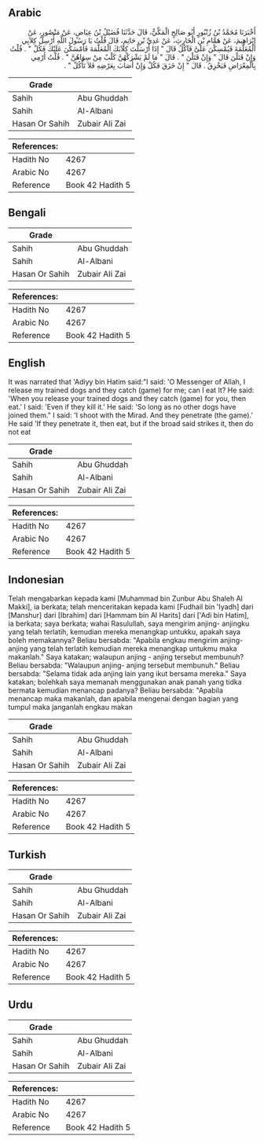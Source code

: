## Arabic


<div dir="rtl" lang="ar" style={{fontSize:'larger',backgroundColor:'#f8f9fa',padding:20}}>
أَخْبَرَنَا مُحَمَّدُ بْنُ زُنْبُورٍ أَبُو صَالِحٍ الْمَكِّيُّ، قَالَ حَدَّثَنَا فُضَيْلُ بْنُ عِيَاضٍ، عَنْ مَنْصُورٍ، عَنْ إِبْرَاهِيمَ، عَنْ هَمَّامِ بْنِ الْحَارِثِ، عَنْ عَدِيِّ بْنِ حَاتِمٍ، قَالَ قُلْتُ يَا رَسُولَ اللَّهِ أُرْسِلُ كِلاَبِي الْمُعَلَّمَةَ فَيُمْسِكْنَ عَلَىَّ فَآكُلُ قَالَ ‏"‏ إِذَا أَرْسَلْتَ كِلاَبَكَ الْمُعَلَّمَةَ فَأَمْسَكْنَ عَلَيْكَ فَكُلْ ‏"‏ ‏.‏ قُلْتُ وَإِنْ قَتَلْنَ قَالَ ‏"‏ وَإِنْ قَتَلْنَ ‏"‏ ‏.‏ قَالَ ‏"‏ مَا لَمْ يَشْرَكْهُنَّ كَلْبٌ مِنْ سِوَاهُنَّ ‏"‏ ‏.‏ قُلْتُ أَرْمِي بِالْمِعْرَاضِ فَيَخْزِقُ ‏.‏ قَالَ ‏"‏ إِنْ خَزَقَ فَكُلْ وَإِنْ أَصَابَ بِعَرْضِهِ فَلاَ تَأْكُلْ ‏"‏ ‏.‏
</div>
<div style={{backgroundColor:'#f8f9fa',padding:20, marginBottom: 10}}><table> <thead> <tr> <th>Grade</th> <th></th> </tr> </thead> <tbody> <tr><td>Sahih</td><td>Abu Ghuddah</td></tr><tr><td>Sahih</td><td>Al-Albani</td></tr><tr><td>Hasan Or Sahih</td><td>Zubair Ali Zai</td></tr></tbody></table><table> <thead> <tr> <th>References:</th> <th></th> </tr> </thead> <tbody><tr><td>Hadith No</td><td>4267</td></tr><tr><td>Arabic No</td><td>4267</td></tr><tr><td>Reference</td><td>Book 42 Hadith 5</td></tr></tbody></table></div>

## Bengali


<div dir="ltr" lang="bn" style={{fontSize:'larger',backgroundColor:'#f8f9fa',padding:20}}>

</div>
<div style={{backgroundColor:'#f8f9fa',padding:20, marginBottom: 10}}><table> <thead> <tr> <th>Grade</th> <th></th> </tr> </thead> <tbody> <tr><td>Sahih</td><td>Abu Ghuddah</td></tr><tr><td>Sahih</td><td>Al-Albani</td></tr><tr><td>Hasan Or Sahih</td><td>Zubair Ali Zai</td></tr></tbody></table><table> <thead> <tr> <th>References:</th> <th></th> </tr> </thead> <tbody><tr><td>Hadith No</td><td>4267</td></tr><tr><td>Arabic No</td><td>4267</td></tr><tr><td>Reference</td><td>Book 42 Hadith 5</td></tr></tbody></table></div>

## English


<div dir="ltr" lang="en" style={{fontSize:'larger',backgroundColor:'#f8f9fa',padding:20}}>
It was narrated that 'Adiyy bin Hatim said:"I said: 'O Messenger of Allah, I release my trained dogs and they catch (game) for me; can I eat It? He said: 'When you release your trained dogs and they catch (game) for you, then eat.' I said: 'Even if they kill it.' He said: 'So long as no other dogs have joined them." I said: 'I shoot with the Mirad. And they penetrate (the game).' He said 'If they penetrate it, then eat, but if the broad said strikes it, then do not eat
</div>
<div style={{backgroundColor:'#f8f9fa',padding:20, marginBottom: 10}}><table> <thead> <tr> <th>Grade</th> <th></th> </tr> </thead> <tbody> <tr><td>Sahih</td><td>Abu Ghuddah</td></tr><tr><td>Sahih</td><td>Al-Albani</td></tr><tr><td>Hasan Or Sahih</td><td>Zubair Ali Zai</td></tr></tbody></table><table> <thead> <tr> <th>References:</th> <th></th> </tr> </thead> <tbody><tr><td>Hadith No</td><td>4267</td></tr><tr><td>Arabic No</td><td>4267</td></tr><tr><td>Reference</td><td>Book 42 Hadith 5</td></tr></tbody></table></div>

## Indonesian


<div dir="ltr" lang="id" style={{fontSize:'larger',backgroundColor:'#f8f9fa',padding:20}}>
Telah mengabarkan kepada kami [Muhammad bin Zunbur Abu Shaleh Al Makki], ia berkata; telah menceritakan kepada kami [Fudhail bin 'Iyadh] dari [Manshur] dari [Ibrahim] dari [Hammam bin Al Harits] dari ['Adi bin Hatim], ia berkata; saya berkata; wahai Rasulullah, saya mengirim anjing- anjingku yang telah terlatih, kemudian mereka menangkap untukku, apakah saya boleh memakannya? Beliau bersabda: "Apabila engkau mengirim anjing- anjing yang telah terlatih kemudian mereka menangkap untukmu maka makanlah." Saya katakan; walaupun anjing - anjing tersebut membunuh? Beliau bersabda: "Walaupun anjing- anjing tersebut membunuh." Beliau bersabda: "Selama tidak ada anjing lain yang ikut bersama mereka." Saya katakan; bolehkah saya memanah menggunakan anak panah yang tidka bermata kemudian menancap padanya? Beliau bersabda: "Apabila menancap maka makanlah, dan apabila mengenai dengan bagian yang tumpul maka janganlah engkau makan
</div>
<div style={{backgroundColor:'#f8f9fa',padding:20, marginBottom: 10}}><table> <thead> <tr> <th>Grade</th> <th></th> </tr> </thead> <tbody> <tr><td>Sahih</td><td>Abu Ghuddah</td></tr><tr><td>Sahih</td><td>Al-Albani</td></tr><tr><td>Hasan Or Sahih</td><td>Zubair Ali Zai</td></tr></tbody></table><table> <thead> <tr> <th>References:</th> <th></th> </tr> </thead> <tbody><tr><td>Hadith No</td><td>4267</td></tr><tr><td>Arabic No</td><td>4267</td></tr><tr><td>Reference</td><td>Book 42 Hadith 5</td></tr></tbody></table></div>

## Turkish


<div dir="ltr" lang="tr" style={{fontSize:'larger',backgroundColor:'#f8f9fa',padding:20}}>

</div>
<div style={{backgroundColor:'#f8f9fa',padding:20, marginBottom: 10}}><table> <thead> <tr> <th>Grade</th> <th></th> </tr> </thead> <tbody> <tr><td>Sahih</td><td>Abu Ghuddah</td></tr><tr><td>Sahih</td><td>Al-Albani</td></tr><tr><td>Hasan Or Sahih</td><td>Zubair Ali Zai</td></tr></tbody></table><table> <thead> <tr> <th>References:</th> <th></th> </tr> </thead> <tbody><tr><td>Hadith No</td><td>4267</td></tr><tr><td>Arabic No</td><td>4267</td></tr><tr><td>Reference</td><td>Book 42 Hadith 5</td></tr></tbody></table></div>

## Urdu


<div dir="rtl" lang="ur" style={{fontSize:'larger',backgroundColor:'#f8f9fa',padding:20}}>

</div>
<div style={{backgroundColor:'#f8f9fa',padding:20, marginBottom: 10}}><table> <thead> <tr> <th>Grade</th> <th></th> </tr> </thead> <tbody> <tr><td>Sahih</td><td>Abu Ghuddah</td></tr><tr><td>Sahih</td><td>Al-Albani</td></tr><tr><td>Hasan Or Sahih</td><td>Zubair Ali Zai</td></tr></tbody></table><table> <thead> <tr> <th>References:</th> <th></th> </tr> </thead> <tbody><tr><td>Hadith No</td><td>4267</td></tr><tr><td>Arabic No</td><td>4267</td></tr><tr><td>Reference</td><td>Book 42 Hadith 5</td></tr></tbody></table></div>